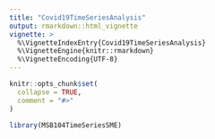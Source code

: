 ```yaml
---
title: "Covid19TimeSeriesAnalysis"
output: rmarkdown::html_vignette
vignette: >
  %\VignetteIndexEntry{Covid19TimeSeriesAnalysis}
  %\VignetteEngine{knitr::rmarkdown}
  %\VignetteEncoding{UTF-8}
---
```


```r
knitr::opts_chunk$set(
  collapse = TRUE,
  comment = "#>"
)
```

```r
library(MSB104TimeSeriesSME)
```


